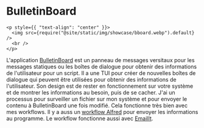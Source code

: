 # BulletinBoard

```mdx-code-block
<p style={{ "text-align": "center" }}>
  <img src={require("@site/static/img/showcase/bboard.webp").default} />
  <br />
</p>
```

L'application [BulletinBoard](https://github.com/raguay/BulletinBoard) est un panneau de messages versitaux pour les messages statiques ou les boîtes de dialogue pour obtenir des informations de l'utilisateur pour un script. Il a une TUI pour créer de nouvelles boîtes de dialogue qui peuvent être utilisées pour obtenir des informations de l'utilisateur. Son design est de rester en fonctionnement sur votre système et de montrer les informations au besoin, puis de se cacher. J'ai un processus pour surveiller un fichier sur mon système et pour envoyer le contenu à BulletinBoard une fois modifié. Cela fonctionne très bien avec mes workflows. Il y a auss un [workflow Alfred](https://github.com/raguay/MyAlfred/blob/master/Alfred%205/EmailIt.alfredworkflow) pour envoyer les informations au programme. Le workflow fonctionne aussi avec [EmailIt](https://github.com/raguay/EmailIt).
